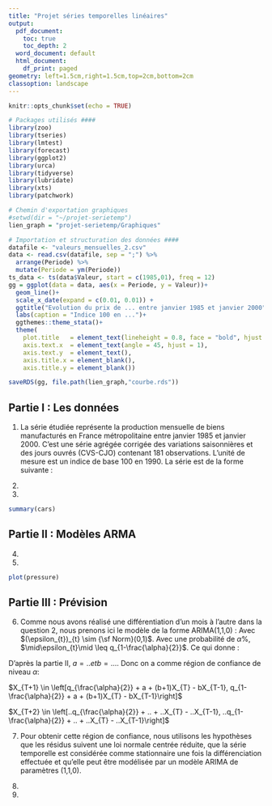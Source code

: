 ```yaml
---
title: "Projet séries temporelles linéaires"
output:
  pdf_document:
    toc: true
    toc_depth: 2
  word_document: default
  html_document:
    df_print: paged
geometry: left=1.5cm,right=1.5cm,top=2cm,bottom=2cm
classoption: landscape
---
```


```r
knitr::opts_chunk$set(echo = TRUE)
```

```r
# Packages utilisés ####
library(zoo)
library(tseries)
library(lmtest)
library(forecast)
library(ggplot2)
library(urca)
library(tidyverse)
library(lubridate)
library(xts)
library(patchwork)

# Chemin d'exportation graphiques
#setwd(dir = "~/projet-serietemp")
lien_graph = "projet-serietemp/Graphiques"

# Importation et structuration des données ####
datafile <- "valeurs_mensuelles_2.csv"
data <- read.csv(datafile, sep = ";") %>% 
  arrange(Periode) %>% 
  mutate(Periode = ym(Periode))
ts_data <- ts(data$Valeur, start = c(1985,01), freq = 12)
gg = ggplot(data = data, aes(x = Periode, y = Valeur))+
  geom_line()+
  scale_x_date(expand = c(0.01, 0.01)) +
  ggtitle("Evolution du prix de ... entre janvier 1985 et janvier 2000")+
  labs(caption = "Indice 100 en ...")+
  ggthemes::theme_stata()+
  theme(
    plot.title   = element_text(lineheight = 0.8, face = "bold", hjust = 0.5, size = 15),
    axis.text.x  = element_text(angle = 45, hjust = 1),
    axis.text.y  = element_text(),
    axis.title.x = element_blank(),
    axis.title.y = element_blank())

saveRDS(gg, file.path(lien_graph,"courbe.rds"))
```


## Partie I : Les données

1. La série étudiée représente la production mensuelle de biens manufacturés en France métropolitaine entre janvier 1985 et janvier 2000. C'est une série agrégée corrigée des variations saisonnières et des jours ouvrés (CVS-CJO) contenant 181 observations. L'unité de mesure est un indice de base 100 en 1990.
La série est de la forme suivante : 

2.

3.

```r
summary(cars)
```

## Partie II : Modèles ARMA

4.


5.

```r
plot(pressure)
```

## Partie III : Prévision

6. Comme nous avons réalisé une différentiation d'un mois à l'autre dans la question 2, nous prenons ici le modèle de la forme ARIMA(1,1,0) :
\begin{center}
$Y_{t} = X_{t}-X_{t-1} = a + bY_{t-1} + \epsilon_{t}$
\end{center}
Avec $(\epsilon_{t})_{t} \sim {\sf Norm}(0,1)$. Avec une probabilité de $\alpha\%$, $\mid\epsilon_{t}\mid \leq q_{1-\frac{\alpha}{2}}$. Ce qui donne :

\begin{align*}
q_{\frac{\alpha}{2}} + a + bY_{T} \leq &Y_{T+1} \leq q_{1-\frac{\alpha}{2}} + a + bY_{T} \\
q_{\frac{\alpha}{2}} + a + b(X_{T}-X_{T-1}) + X_{T} \leq &X_{T+1} \leq q_{1-\frac{\alpha}{2}} + a + b(X_{T}-X_{T-1}) + X_{T} \\
q_{\frac{\alpha}{2}} + a + (b+1)X_{T} - bX_{T-1} \leq &X_{T+1} \leq q_{1-\frac{\alpha}{2}} + a + (b+1)X_{T} - bX_{T-1} \\
\text{Et :          } q_{\frac{\alpha}{2}} + a + bY_{T+1} \leq &Y_{T+2} \leq q_{1-\frac{\alpha}{2}} + a + bY_{T+1} \\
q_{\frac{\alpha}{2}} + a + (b+1)X_{T+1} - bX_{T} + \leq &X_{T+2} \leq q_{1-\frac{\alpha}{2}} + a + (b+1)X_{T+1} - bX_{T} \\
q_{\frac{\alpha}{2}} + a + (b+1)(q_{\frac{\alpha}{2}} + a + (b+1)X_{T} - bX_{T-1}) - bX_{T} + \leq &X_{T+2} \leq q_{1-\frac{\alpha}{2}} + a + (b+1)(q_{1-\frac{\alpha}{2}} + a + (b+1)X_{T} - bX_{T-1}) - bX_{T} \\
(b+2)q_{\frac{\alpha}{2}} + (b+2)a + (b^2 + b + 1)X_{T} - b(b+1)X_{T-1} \leq &X_{T+2} \leq (b+2)q_{1-\frac{\alpha}{2}} + (b+2)a + (b^2 + b + 1)X_{T} - b(b+1)X_{T-1} \\
\end{align*}

D'après la partie II, $a = .. et b = ...$. Donc on a comme région de confiance de niveau $\alpha$:

$X_{T+1} \in \left[q_{\frac{\alpha}{2}} + a + (b+1)X_{T} - bX_{T-1}, q_{1-\frac{\alpha}{2}} + a + (b+1)X_{T} - bX_{T-1}\right]$

$X_{T+2} \in \left[..q_{\frac{\alpha}{2}} + .. + ..X_{T} - ..X_{T-1}, ..q_{1-\frac{\alpha}{2}} + .. + ..X_{T} - ..X_{T-1}\right]$

7. Pour obtenir cette région de confiance, nous utilisons les hypothèses que les résidus suivent une loi normale centrée réduite, que la série temporelle est considérée comme stationnaire une fois la différenciation effectuée et qu'elle peut être modélisée par un modèle ARIMA de paramètres (1,1,0).

8.

9.
